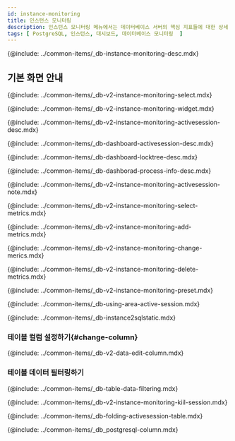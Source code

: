 ```yaml
---
id: instance-monitoring
title: 인스턴스 모니터링
description: 인스턴스 모니터링 메뉴에서는 데이터베이스 서버의 핵심 지표들에 대한 상세 정보를 실시간으로 확인할 수 있습니다.
tags: [ PostgreSQL, 인스턴스, 대시보드, 데이터베이스 모니터링  ]
---
```



<Note product='PostgreSQL' link='../postgresql-v1/instance-monitoring' />

{@include: ../common-items/_db-instance-monitoring-desc.mdx}

## 기본 화면 안내

<ProdImg img='db-instance-monitoring.png' desc='인스턴스 모니터링' />

<!--조회시간 및 대상 선택하기-->
{@include: ../common-items/_db-v2-instance-monitoring-select.mdx}

<!--그래프 차트 위젯 영역-->
{@include: ../common-items/_db-v2-instance-monitoring-widget.mdx} 

<!--액티브 세션 락트리 프로세스정보-->
{@include: ../common-items/_db-v2-instance-monitoring-activesession-desc.mdx}

{@include: ../common-items/_db-dashboard-activesession-desc.mdx}

{@include: ../common-items/_db-dashboard-locktree-desc.mdx}

{@include: ../common-items/_db-dashborad-process-info-desc.mdx}

{@include: ../common-items/_db-v2-instance-monitoring-activesession-note.mdx}


<!--지표 선택하기-->
{@include: ../common-items/_db-v2-instance-monitoring-select-metrics.mdx}

<!--###지표 추가하기-->
{@include: ../common-items/_db-v2-instance-monitoring-add-metrics.mdx}

<!--###지표 변경하기-->
{@include: ../common-items/_db-v2-instance-monitoring-change-merics.mdx}

<!--###지표 삭제하기-->
{@include: ../common-items/_db-v2-instance-monitoring-delete-metrics.mdx}


<!--## 프리셋-->
{@include: ../common-items/_db-v2-instance-monitoring-preset.mdx} 


<!--## 액티브 세션 영역 활용-->
{@include: ../common-items/_db-using-area-active-session.mdx}

{@include: ../common-items/_db-instance2sqlstatic.mdx} 


### 테이블 컬럼 설정하기{#change-column}

{@include: ../common-items/_db-v2-data-edit-column.mdx}

### 테이블 데이터 필터링하기

{@include: ../common-items/_db-table-data-filtering.mdx} 

<!--세션 중지하기-->
{@include: ../common-items/_db-v2-instance-monitoring-kiil-session.mdx} 

{@include: ../common-items/_db-folding-activesession-table.mdx}

<!--컬럼 정보 안내-->
{@include: ../common-items/_db_postgresql-column.mdx}